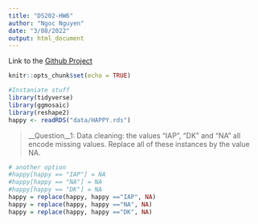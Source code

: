 ```yaml
---
title: "DS202-HW6"
author: "Ngoc Nguyen"
date: "3/08/2022"
output: html_document
---
```

Link to the [Github Project](https://github.com/ArgentCode/DS202-HW6.git "Github Project")


```r
knitr::opts_chunk$set(echo = TRUE)
```

```r
#Instaniate stuff
library(tidyverse)
library(ggmosaic)
library(reshape2)
happy <- readRDS("data/HAPPY.rds")
```
>__Question__1: Data cleaning: the values “IAP”, “DK” and “NA” all encode missing values. Replace all of these instances by the value NA.

```r
# another option
#happy[happy == "IAP"] = NA
#happy[happy == "NA"] = NA
#happy[happy == "DK"] = NA
happy = replace(happy, happy =="IAP", NA)
happy = replace(happy, happy =="NA", NA)
happy = replace(happy, happy =="DK", NA)
```

